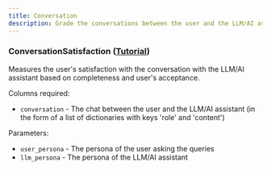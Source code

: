 ```yaml
---
title: Conversation
description: Grade the conversations between the user and the LLM/AI assistant.
---
```


### ConversationSatisfaction  ([Tutorial](https://github.com/uptrain-ai/uptrain/blob/main/examples/checks/language_features/conversation_satisfaction.ipynb))

Measures the user's satisfaction with the conversation with the LLM/AI assistant based on completeness and user's acceptance.

Columns required:
- `conversation` - The chat between the user and the LLM/AI assistant (in the form of a list of dictionaries with keys 'role' and 'content')

Parameters:
- `user_persona` - The persona of the user asking the queries
- `llm_persona` - The persona of the LLM/AI assistant
